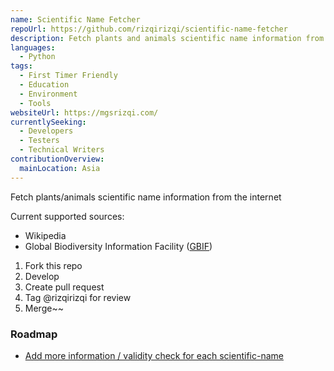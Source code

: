 ```yaml
---
name: Scientific Name Fetcher
repoUrl: https://github.com/rizqirizqi/scientific-name-fetcher
description: Fetch plants and animals scientific name information from the internet.
languages:
  - Python
tags:
  - First Timer Friendly
  - Education
  - Environment
  - Tools
websiteUrl: https://mgsrizqi.com/
currentlySeeking:
  - Developers
  - Testers
  - Technical Writers
contributionOverview:
  mainLocation: Asia
---
```


<Overview>

Fetch plants/animals scientific name information from the internet

Current supported sources:

- Wikipedia
- Global Biodiversity Information Facility ([GBIF](https://www.gbif.org/))

</Overview>

<Contributing>

1. Fork this repo
2. Develop
3. Create pull request
4. Tag @rizqirizqi for review
5. Merge~~

### Roadmap
- [Add more information / validity check for each scientific-name](https://github.com/rizqirizqi/scientific-name-fetcher/issues/5)

</Contributing>
